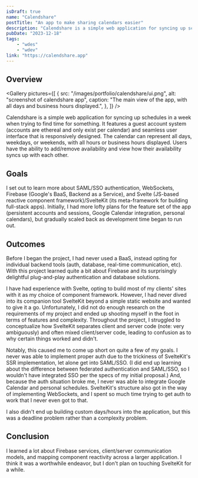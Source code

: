 ```yaml
---
isDraft: true
name: "Calendshare"
postTitle: "An app to make sharing calendars easier"
description: "Calendshare is a simple web application for syncing up schedules in a week when trying to find time for something. It features a guest account system (accounts are ethereal and only exist per calendar) and seamless user interface that is responsively designed. The calendar can represent all days, weekdays, or weekends, with all hours or business hours displayed. Users have the ability to add/remove availability and view how their availability syncs up with each other."
pubDate: "2023-12-18"
tags:
    - "wdes"
    - "wdev"
link: "https://calendshare.app"
---
```



## Overview

<Gallery
	pictures={[
		{
			src: "/images/portfolio/calendshare/ui.png",
			alt: "screenshot of calendshare app",
			caption:
				"The main view of the app, with all days and business hours displayed.",
		},
	]}
/>

Calendshare is a simple web application for syncing up schedules in a week when trying to find time for something. It features a guest account system (accounts are ethereal and only exist per calendar) and seamless user interface that is responsively designed. The calendar can represent all days, weekdays, or weekends, with all hours or business hours displayed. Users have the ability to add/remove availability and view how their availability syncs up with each other.

## Goals

I set out to learn more about SAML/SSO authentication, WebSockets, Firebase (Google's BaaS, Backend as a Service), and Svelte (JS-based reactive component framework)/SvelteKit (its meta-framework for building full-stack apps). Initially, I had more lofty plans for the feature set of the app (persistent accounts and sessions, Google Calendar integration, personal calendars), but gradually scaled back as development time began to run out.

## Outcomes

Before I began the project, I had never used a BaaS, instead opting for individual backend tools (auth, database, real-time communication, etc). With this project learned quite a bit about Firebase and its surprisingly delightful plug-and-play authentication and database solutions.

I have had experience with Svelte, opting to build most of my clients' sites with it as my choice of component framework. However, I had never dived into its companion tool SvelteKit beyond a simple static website and wanted to give it a go. Unfortunately, I did not do enough research on the requirements of my project and ended up shooting myself in the foot in terms of features and complexity. Throughout the project, I struggled to conceptualize how SvelteKit separates client and server code (note: very ambiguously) and often mixed client/server code, leading to confusion as to why certain things worked and didn't.

Notably, this caused me to come up short on quite a few of my goals. I never was able to implement proper auth due to the trickiness of SvelteKit's SSR implementation, let alone get into SAML/SSO. (I did end up learning about the difference between federated authentication and SAML/SSO, so I wouldn't have integrated SSO per the specs of my initial proposal.) And, because the auth situation broke me, I never was able to integrate Google Calendar and personal schedules. SvelteKit's structure also got in the way of implementing WebSockets, and I spent so much time trying to get auth to work that I never even got to that.

I also didn't end up building custom days/hours into the application, but this was a deadline problem rather than a complexity problem.

## Conclusion

I learned a lot about Firebase services, client/server communication models, and mapping component reactivity across a larger application. I think it was a worthwhile endeavor, but I don't plan on touching SvelteKit for a while.
